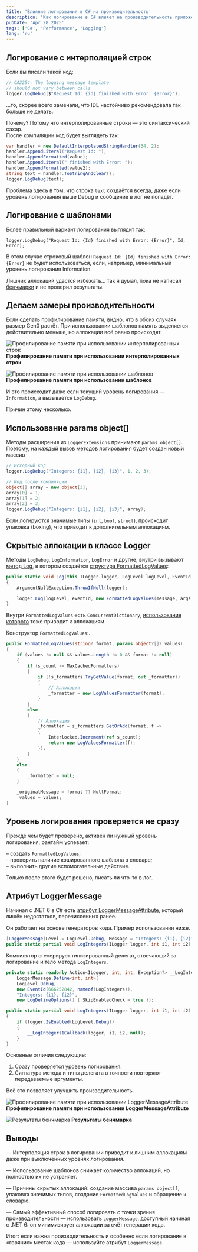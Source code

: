 ```yaml
---
title: 'Влияние логирования в C# на производительность'
description: 'Как логирование в C# влияет на производительность приложения. Сравнение интерполяции строк, шаблонов и LoggerMessageAttribute.'
pubDate: 'Apr 28 2025'
tags: ['C#', 'Performance', 'Logging']
lang: 'ru'
---
```



## Логирование с интерполяцией строк

Если вы писали такой код:

```cs
// CA2254: The logging message template
// should not vary between calls
logger.LogDebug($"Request Id: {id} finished with Error: {error}");
```

...то, скорее всего замечали, что IDE настойчиво рекомендовала так больше не делать.

Почему? Потому что интерполированные строки — это синтаксический сахар.  
После компиляции код будет выглядеть так:

```cs
var handler = new DefaultInterpolatedStringHandler(34, 2);
handler.AppendLiteral("Request Id: ");
handler.AppendFormatted(value);
handler.AppendLiteral(" finished with Error: ");
handler.AppendFormatted(value2);
string text = handler.ToStringAndClear();
logger.LogDebug(text);
```

Проблема здесь в том, что строка `text` создаётся всегда, даже если уровень логирования выше Debug и сообщение в лог не попадёт.

## Логирование с шаблонами

Более правильный вариант логирования выглядит так:

```
logger.LogDebug("Request Id: {Id} finished with Error: {Error}", Id, Error);
```

В этом случае строковый шаблон `Request Id: {Id} finished with Error: {Error}` не будет использоваться, если, например, минимальный уровень логирования Information.

Лишних аллокаций удастся избежать… так я думал, пока не написал [бенчмарки](https://github.com/alexeyfv/DotNetBenchmarks/tree/main/Logging) и не проверил результаты.

## Делаем замеры производительности

Если сделать профилирование памяти, видно, что в обоих случаях размер Gen0 растёт. При использовании шаблонов память выделяется действительно меньше, но аллокации всё равно происходят.

<Image
  src={image1}
  alt="Профилирование памяти при использовании интерполированных строк"
/>
<strong style="text-align: center;">
  Профилирование памяти при использовании интерполированных строк
</strong>

<Image src={image2} alt="Профилирование памяти при использовании шаблонов" />
<strong style="text-align: center;">
  Профилирование памяти при использовании шаблонов
</strong>

И это происходит даже если текущий уровень логирования — `Information`, а вызывается `LogDebug`.

Причин этому несколько.

## Использование params object[]

Методы расширения из `LoggerExtensions` принимают `params object[]`. Поэтому, на каждый вызов методов логирования будет создан новый массив

```cs
// Исходный код
logger.LogDebug("Integers: {i1}, {i2}, {i3}", 1, 2, 3);

// Код после компиляции
object[] array = new object[3];
array[0] = 1;
array[1] = 2;
array[2] = 3;
logger.LogDebug("Integers: {i1}, {i2}, {i3}", array);
```

Если логируются значимые типы (`int`, `bool`, `struct`), происходит упаковка (boxing), что приводит к дополнительным аллокациям.

## Скрытые аллокации в классе Logger

Методы `LogDebug`, `LogInformation`, `LogError` и другие, внутри вызывают [метод Log](https://github.com/dotnet/runtime/blob/143bd05597043509045a01d5e47533b8cbdec7ec/src/libraries/Microsoft.Extensions.Logging.Abstractions/src/LoggerExtensions.cs#L486), в котором создаётся [структура FormattedLogValues](https://github.com/dotnet/runtime/blob/42fec5761b71383e97981ce2932c6962d83747e4/src/libraries/Microsoft.Extensions.Logging.Abstractions/src/FormattedLogValues.cs#L16):

```cs
public static void Log(this ILogger logger, LogLevel logLevel, EventId eventId, Exception? exception, string? message, params object?[] args)
{
    ArgumentNullException.ThrowIfNull(logger);

    logger.Log(logLevel, eventId, new FormattedLogValues(message, args), exception, _messageFormatter);
}
```

Внутри `FormattedLogValues` есть `ConcurrentDictionary`, [использование которого](https://github.com/dotnet/runtime/blob/42fec5761b71383e97981ce2932c6962d83747e4/src/libraries/Microsoft.Extensions.Logging.Abstractions/src/FormattedLogValues.cs#L44) тоже приводит к аллокациям

Конструктор `FormattedLogValues`:.

```cs
public FormattedLogValues(string? format, params object?[]? values)
{
    if (values != null && values.Length != 0 && format != null)
    {
        if (s_count >= MaxCachedFormatters)
        {
            if (!s_formatters.TryGetValue(format, out _formatter))
            {
                // Аллокация
                _formatter = new LogValuesFormatter(format);
            }
        }
        else
        {
            // Аллокация
            _formatter = s_formatters.GetOrAdd(format, f =>
            {
                Interlocked.Increment(ref s_count);
                return new LogValuesFormatter(f);
            });
        }
    }
    else
    {
        _formatter = null;
    }

    _originalMessage = format ?? NullFormat;
    _values = values;
}
```

## Уровень логирования проверяется не сразу

Прежде чем будет проверено, активен ли нужный уровень логирования, рантайм успевает:

– создать `FormattedLogValues`;  
– проверить наличие кэшированного шаблона в словаре;  
– выполнить другие вспомогательные действия.

Только после этого будет решено, писать ли что-то в лог.

## Атрибут LoggerMessage

Начиная с .NET 6 в C# есть [атрибут LoggerMessageAttribute](https://learn.microsoft.com/en-us/dotnet/core/extensions/logger-message-generator), который лишён недостатков, перечисленных ранее.

Он работает на основе генераторов кода. Пример использования ниже.

```cs
[LoggerMessage(Level = LogLevel.Debug, Message = "Integers: {i1}, {i2}")]
public static partial void LogIntegers(ILogger logger, int i1, int i2);
```

Компилятор сгенерирует типизированный делегат, отвечающий за логирование и тело метода `LogIntegers`.

```cs
private static readonly Action<ILogger, int, int, Exception?> __LogIntegers1Callback =
    LoggerMessage.Define<int, int>(
    LogLevel.Debug,
    new EventId(666252842, nameof(LogIntegers)),
    "Integers: {i1}, {i2}",
    new LogDefineOptions() { SkipEnabledCheck = true });

public static partial void LogIntegers(ILogger logger, int i1, int i2)
{
    if (logger.IsEnabled(LogLevel.Debug))
    {
        __LogIntegers1Callback(logger, i1, i2, null);
    }
}
```

Основные отличия следующие:

1. Сразу проверяется уровень логирования.
2. Сигнатура метода и типы делегата в точности повторяют передаваемые аргументы.

Всё это позволяет улучшить производительность.

<Image
  src={image3}
  alt="Профилирование памяти при использовании LoggerMessageAttribute"
/>
<strong style="text-align: center;">
  Профилирование памяти при использовании LoggerMessageAttribute
</strong>

<Image src={image4} alt="Результаты бенчмарка" />
<strong style="text-align: center;">Результаты бенчмарка</strong>

## Выводы

— Интерполяция строк в логировании приводит к лишним аллокациям даже при выключенных уровнях логирования.

— Использование шаблонов снижает количество аллокаций, но полностью их не устраняет.

— Причины скрытых аллокаций: создание массива `params object[]`, упаковка значимых типов, создание `FormattedLogValues` и обращение к словарю.

— Самый эффективный способ логировать с точки зрения производительности — использовать `LoggerMessage`, доступный начиная с .NET 6: он минимизирует аллокации за счёт генерации кода.

Итог: если важна производительность и особенно если логирование в «горячих» местах кода — используйте атрибут `LoggerMessage`.
